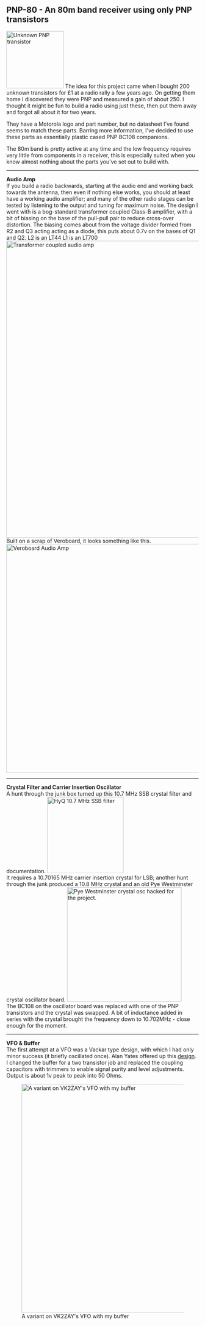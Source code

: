 == PNP-80 - An 80m band receiver using only PNP transistors ==
[[Image:Unknown_motorola_PNP_Transistor.jpg|thumb|150px|right|Unknown PNP transistor]]
The idea for this project came when I bought 200 unknown transistors for £1 at a radio rally a few years ago. On getting them home I discovered they were PNP and measured a gain of about 250. I thought it might be fun to build a radio using just these, then put them away and forgot all about it for two years.

They have a Motorola logo and part number, but no datasheet I've found seems to match these parts. Barring more information, I've decided to use these parts as essentially plastic cased PNP BC108 companions.

The 80m band is pretty active at any time and the low frequency requires very little from components in a receiver, this is especially suited when you know almost nothing about the parts you've set out to build with.

----
'''Audio Amp'''<br>
If you build a radio backwards, starting at the audio end and working back towards the antenna, then even if nothing else works, you should at least have a working audio amplifier; and many of the other radio stages can be tested by listening to the output and tuning for maximum noise.
The design I went with is a bog-standard transformer coupled Class-B amplifier, with a bit of biasing on the base of the pull-pull pair to reduce cross-over distortion. The biasing comes about from the voltage divider formed from R2 and Q3 acting acting as a diode, this puts about 0.7v on the bases of Q1 and Q2.
L2 is an LT44
L1 is an LT700
[[Image:Transformer_coupled_PNP_amp.png|thumb|778px|Transformer coupled audio amp]]
Built on a scrap of Veroboard, it looks something like this.
[[Image:Transformer_coupled_PNP_audio_amp.jpg|thumb|600px|center|Veroboard Audio Amp]]
----
'''Crystal Filter and Carrier Insertion Oscillator'''<br>
A hunt through the junk box turned up this 10.7 MHz SSB crystal filter and documentation. 
[[Image:Hy-Q_crystal_filter.jpg|thumb|200px|left|HyQ 10.7 MHz SSB filter]]
<br>It requires a 10.70165 MHz carrier insertion crystal for LSB; another hunt through the junk produced a 10.8 MHz crystal and an old Pye Westminster crystal oscillator board.
[[Image:PNP-BFO.jpg|thumb|300px|Pye Westminster crystal osc hacked for the project.]]<br>
The BC108 on the oscillator board was replaced with one of the PNP transistors and the crystal was swapped. A bit of inductance added in series with the crystal brought the frequency down to 10.702MHz - close enough for the moment.

----
'''VFO & Buffer'''<br>
The first attempt at a VFO was a Vackar type design, with which I had only minor success (it briefly oscillated once). Alan Yates offered up this [http://www.vk2zay.net/article/file/1187 design]. I changed the buffer for a two transistor job and replaced the coupling capacitors with trimmers to enable signal purity and level adjustments. Output is about 1v peak to peak into 50 Ohms.

[[Image:PNP-80-vfo-buffer.png|thumb|600px|center|A variant on VK2ZAY's VFO with my buffer]]